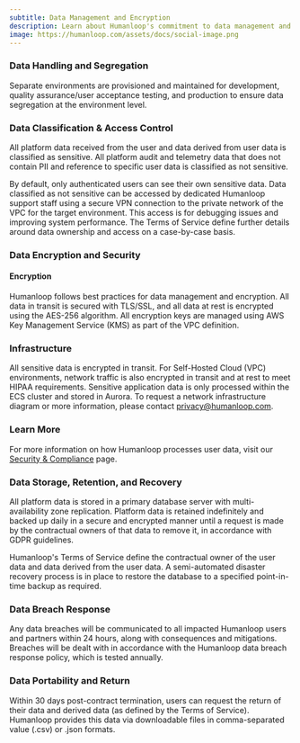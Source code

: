 ```yaml
---
subtitle: Data Management and Encryption
description: Learn about Humanloop's commitment to data management and encryption.
image: https://humanloop.com/assets/docs/social-image.png
---
```


### Data Handling and Segregation

Separate environments are provisioned and maintained for development, quality assurance/user acceptance testing, and production to ensure data segregation at the environment level.

### Data Classification & Access Control

All platform data received from the user and data derived from user data is classified as sensitive. All platform audit and telemetry data that does not contain PII and reference to specific user data is classified as not sensitive.

By default, only authenticated users can see their own sensitive data. Data classified as not sensitive can be accessed by dedicated Humanloop support staff using a secure VPN connection to the private network of the VPC for the target environment. This access is for debugging issues and improving system performance. The Terms of Service define further details around data ownership and access on a case-by-case basis.

### Data Encryption and Security

#### Encryption

Humanloop follows best practices for data management and encryption. All data in transit is secured with TLS/SSL, and all data at rest is encrypted using the AES-256 algorithm. All encryption keys are managed using AWS Key Management Service (KMS) as part of the VPC definition.

### Infrastructure

All sensitive data is encrypted in transit. For Self-Hosted Cloud (VPC) environments, network traffic is also encrypted in transit and at rest to meet HIPAA requirements. Sensitive application data is only processed within the ECS cluster and stored in Aurora. To request a network infrastructure diagram or more information, please contact [privacy@humanloop.com](mailto:privacy@humanloop.com).

### Learn More

For more information on how Humanloop processes user data, visit our [Security & Compliance](https://humanloop.com/security-compliance) page.

### Data Storage, Retention, and Recovery

All platform data is stored in a primary database server with multi-availability zone replication. Platform data is retained indefinitely and backed up daily in a secure and encrypted manner until a request is made by the contractual owners of that data to remove it, in accordance with GDPR guidelines.

Humanloop's Terms of Service define the contractual owner of the user data and data derived from the user data. A semi-automated disaster recovery process is in place to restore the database to a specified point-in-time backup as required.

### Data Breach Response

Any data breaches will be communicated to all impacted Humanloop users and partners within 24 hours, along with consequences and mitigations. Breaches will be dealt with in accordance with the Humanloop data breach response policy, which is tested annually.

### Data Portability and Return

Within 30 days post-contract termination, users can request the return of their data and derived data (as defined by the Terms of Service). Humanloop provides this data via downloadable files in comma-separated value (.csv) or .json formats.
